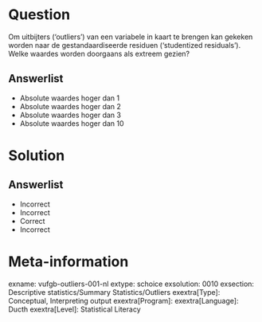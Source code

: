 Question
========

Om uitbijters (‘outliers’) van een variabele in kaart te brengen kan gekeken worden naar de gestandaardiseerde residuen (‘studentized residuals’). Welke waardes worden doorgaans als extreem gezien?
  
Answerlist
----------
* Absolute waardes hoger dan 1
* Absolute waardes hoger dan 2
* Absolute waardes hoger dan 3
* Absolute waardes hoger dan 10

Solution
========

Answerlist
----------
* Incorrect
* Incorrect
* Correct
* Incorrect

Meta-information
================
exname: vufgb-outliers-001-nl
extype: schoice
exsolution: 0010
exsection: Descriptive statistics/Summary Statistics/Outliers
exextra[Type]: Conceptual, Interpreting output
exextra[Program]: 
exextra[Language]: Ducth
exextra[Level]: Statistical Literacy